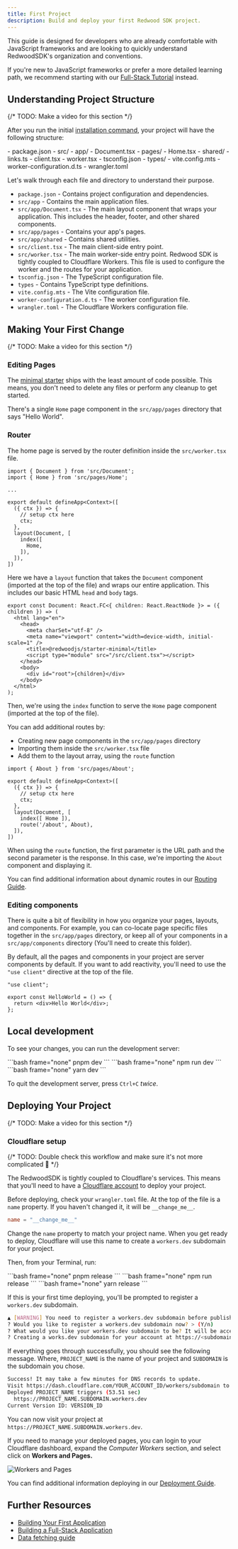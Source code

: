 ```yaml
---
title: First Project
description: Build and deploy your first Redwood SDK project.
---
```



This guide is designed for developers who are already comfortable with JavaScript frameworks and are looking to quickly understand RedwoodSDK's organization and conventions.

If you're new to JavaScript frameworks or prefer a more detailed learning path, we recommend starting with our [Full-Stack Tutorial](/tutorial/full-stack-app/setup) instead.

## Understanding Project Structure

{/* TODO: Make a video for this section */}

After you run the initial [installation command](/getting-started/installation), your project will have the following structure:

<FileTree>
- package.json
- src/
  - app/
    - Document.tsx
    - pages/
      - Home.tsx
    - shared/
      - links.ts
  - client.tsx
  - worker.tsx
- tsconfig.json
- types/
- vite.config.mts
- worker-configuration.d.ts
- wrangler.toml
</FileTree>

Let's walk through each file and directory to understand their purpose.
- `package.json` - Contains project configuration and dependencies.
- `src/app` - Contains the main application files.
- `src/app/Document.tsx` - The main layout component that wraps your application. This includes the header, footer, and other shared components.
- `src/app/pages` - Contains your app's pages.
- `src/app/shared` - Contains shared utilities.
- `src/client.tsx` - The main client-side entry point.
- `src/worker.tsx` - The main worker-side entry point. Redwood SDK is tightly coupled to Cloudflare Workers. This file is used to configure the worker and the routes for your application.
- `tsconfig.json` - The TypeScript configuration file.
- `types` - Contains TypeScript type definitions.
- `vite.config.mts` - The Vite configuration file.
- `worker-configuration.d.ts` - The worker configuration file.
- `wrangler.toml` - The Cloudflare Workers configuration file.

## Making Your First Change

{/* TODO: Make a video for this section */}

### Editing Pages

The [minimal starter](/reference/starters/minimal/) ships with the least amount of code possible. This means, you don't need to delete any files or perform any cleanup to get started.

There's a single `Home` page component in the `src/app/pages` directory that says "Hello World".

### Router

The home page is served by the router definition inside the `src/worker.tsx` file.

```tsx title="src/worker.tsx"
import { Document } from 'src/Document';
import { Home } from 'src/pages/Home';

...

export default defineApp<Context>([
  ({ ctx }) => {
    // setup ctx here
    ctx;
  },
  layout(Document, [
    index([
      Home,
    ]),
  ]),
])
```

Here we have a `layout` function that takes the `Document` component (imported at the top of the file) and wraps our entire application. This includes our basic HTML `head` and `body` tags.

```tsx title="src/app/Document.tsx"
export const Document: React.FC<{ children: React.ReactNode }> = ({ children }) => (
  <html lang="en">
    <head>
      <meta charSet="utf-8" />
      <meta name="viewport" content="width=device-width, initial-scale=1" />
      <title>@redwoodjs/starter-minimal</title>
      <script type="module" src="/src/client.tsx"></script>
    </head>
    <body>
      <div id="root">{children}</div>
    </body>
  </html>
);
```

Then, we're using the `index` function to serve the `Home` page component (imported at the top of the file).

You can add additional routes by:
- Creating new page components in the `src/app/pages` directory
- Importing them inside the `src/worker.tsx` file
- Add them to the layout array, using the `route` function

```tsx title="src/worker.tsx" {9-10}
import { About } from 'src/pages/About';

export default defineApp<Context>([
  ({ ctx }) => {
    // setup ctx here
    ctx;
  },
  layout(Document, [
    index([ Home ]),
    route('/about', About),
  ]),
])
```

When using the `route` function, the first parameter is the URL path and the second parameter is the response. In this case, we're importing the `About` component and displaying it.

You can find additional information about dynamic routes in our [Routing Guide](/guides/routing/).

### Editing components

There is quite a bit of flexibility in how you organize your pages, layouts, and components. For example, you can co-locate page specific files together in the `src/app/pages` directory, or keep all of your components in a `src/app/components` directory (You'll need to create this folder).

By default, all the pages and components in your project are server components by default. If you want to add reactivity, you'll need to use the `"use client"` directive at the top of the file.

```tsx
"use client";

export const HelloWorld = () => {
  return <div>Hello World</div>;
};
```

## Local development

To see your changes, you can run the development server:

<Tabs>
  <TabItem label="pnpm">
    ```bash frame="none"
    pnpm dev
    ```
  </TabItem>
  <TabItem label="npm">
    ```bash frame="none"
    npm run dev
    ```
  </TabItem>
  <TabItem label="yarn">
    ```bash frame="none"
    yarn dev
    ```
  </TabItem>
</Tabs>

To quit the development server, press `Ctrl+C` _twice_.


## Deploying Your Project

{/* TODO: Make a video for this section */}

### Cloudflare setup

{/* TODO: Double check this workflow and make sure it's not more complicated 🤪 */}

The RedwoodSDK is tightly coupled to Cloudflare's services. This means that you'll need to have a [Cloudflare account](https://www.cloudflare.com/plans/) to deploy your project.

Before deploying, check your `wrangler.toml` file. At the top of the file is a `name` property. If you haven't changed it, it will be `__change_me__`.

```toml
name = "__change_me__"
```

Change the `name` property to match your project name. When you get ready to deploy, Cloudflare will use this name to create a `workers.dev` subdomain for your project.

Then, from your Terminal, run:

<Tabs>
  <TabItem label="pnpm">
    ```bash frame="none"
    pnpm release
    ```
  </TabItem>
  <TabItem label="npm">
    ```bash frame="none"
    npm run release
    ```
  </TabItem>
  <TabItem label="yarn">
    ```bash frame="none"
    yarn release
    ```
  </TabItem>
</Tabs>

If this is your first time deploying, you'll be prompted to register a `workers.dev` subdomain.

```bash
▲ [WARNING] You need to register a workers.dev subdomain before publishing to workers.dev
? Would you like to register a workers.dev subdomain now? > (Y/n)
? What would you like your workers.dev subdomain to be? It will be accessible at https://<subdomain>.workers.dev >
? Creating a works.dev subdomain for your account at https://<subdomain>.workers.dev. Ok to proceed? > (Y/n)
```

If everything goes through successfully, you should see the following message. Where, `PROJECT_NAME` is the name of your project and `SUBDOMAIN` is the subdomain you chose.

```bash
Success! It may take a few minutes for DNS records to update.
Visit https://dash.cloudflare.com/YOUR_ACCOUNT_ID/workers/subdomain to edit your workers.dev subdomain
Deployed PROJECT_NAME triggers (53.51 sec)
  https://PROJECT_NAME.SUBDOMAIN.workers.dev
Current Version ID: VERSION_ID
```

You can now visit your project at `https://PROJECT_NAME.SUBDOMAIN.workers.dev`.

If you need to manage your deployed pages, you can login to your Cloudflare dashboard, expand the *Computer Workers* section, and select click on **Workers and Pages.**

![Workers and Pages](./images/workers-pages.png)

You can find additional information deploying in our [Deployment Guide](/guides/deployment/cloudflare).

## Further Resources
- [Building Your First Application](/tutorial/first)
- [Building a Full-Stack Application](/tutorial/full-stack)
- [Data fetching guide](/guides/db-data/crud)
